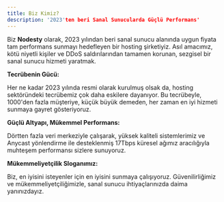 ```yaml
---
title: Biz Kimiz?
description: '2023'ten beri Sanal Sunucularda Güçlü Performans'
---
```


Biz **Nodesty** olarak, 2023 yılından beri sanal sunucu alanında uygun fiyata tam performans sunmayı hedefleyen bir hosting şirketiyiz. Asıl amacımız, kötü niyetli kişiler ve DDoS saldırılarından tamamen korunan, sezgisel bir sanal sunucu hizmeti yaratmak.

**Tecrübenin Gücü:**

Her ne kadar 2023 yılında resmi olarak kurulmuş olsak da, hosting sektöründeki tecrübemiz çok daha eskilere dayanıyor. Bu tecrübeyle, 1000'den fazla müşteriye, küçük büyük demeden, her zaman en iyi hizmeti sunmaya gayret gösteriyoruz.

**Güçlü Altyapı, Mükemmel Performans:**

Dörtten fazla veri merkeziyle çalışarak, yüksek kaliteli sistemlerimiz ve Anycast yönlendirme ile desteklenmiş 17Tbps küresel ağımız aracılığıyla muhteşem performansı sizlere sunuyoruz.

**Mükemmeliyetçilik Sloganımız:**

Biz, en iyisini isteyenler için en iyisini sunmaya çalışıyoruz. Güvenilirliğimiz ve mükemmeliyetçiliğimizle, sanal sunucu ihtiyaçlarınızda daima yanınızdayız.
